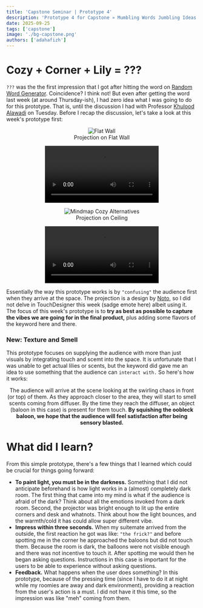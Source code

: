 ```yaml
---
title: 'Capstone Seminar | Prototype 4'
description: 'Prototype 4 for Capstone » Mumbling Words Jumbling Ideas'
date: 2025-09-25
tags: ['capstone']
image: './bg-capstone.png'
authors: ['adahafizh']
---
```


# Cozy + Corner + Lily = ???

`???` was the the first impression that I got after hitting the word on [Random Word Generator](https://randomwordgenerator.com/). Coincidence? I think not! But even after getting the word last week (at around Thursday-ish), I had zero idea what I was going to do for this prototype. That is, until the discussion I had with Professor [Khulood Alawadi](https://nyuad.nyu.edu/en/academics/divisions/engineering/faculty/khulood-alawadi.html) on Tuesday. Before I recap the discussion, let's take a look at this week's prototype first:

<div align="center">
    <figure>
        <img src="https://i.imgur.com/qqxzdF5.jpeg" alt="Flat Wall"/>
        <figcaption> Projection on Flat Wall</figcaption>
    </figure>
    <figure>
        <video src="https://i.imgur.com/pdBZWAV.mp4" alt="Mindmap Cozy Alternatives"/>
        <figcaption> Projection Vibe</figcaption>
    </figure>
    <figure>
        <img src="https://i.imgur.com/xYREVvK.jpeg" alt="Mindmap Cozy Alternatives"/>
        <figcaption> Projection on Ceiling </figcaption>
    </figure>
    <figure>
        <video src="https://i.imgur.com/cERrfnw.mp4" alt="Mindmap Cozy Alternatives"/>
        <figcaption> Close-up </figcaption>
    </figure>                 
</div>

Essentially the way this prototype works is by `"confusing"` the audience first when they arrive at the space. The projection is a design by [Noto](https://kohui.xyz/About), so I  did not delve in TouchDesigner this week (sadge emote here) albeit using it. The focus of this week's prototype is to **try as best as possible to capture the vibes we are going for in the final product,** plus adding some flavors of the keyword here and there.

### New: Texture and Smell

This prototype focuses on supplying the audience with more than just visuals by integrating touch and scemt into the space. It is unfortunate that I was unable to get actual lilies or scents, but the keyword did gave me an idea to use something that the audience can `interact with.` So here's how it works:

<div align="center">
    <p>The audience will arrive at the scene looking at the swirling chaos in front (or top) of them. As they approach closer to the area, they will start to smell scents coming from diffuser. By the time they reach the diffuser, an object (baloon in this case) is present for them touch. <b>By squishing the oobleck baloon, we hope that the audience will feel satisfaction after being sensory blasted.</b></p>
</div>

# What did I learn?

From this simple prototype, there's a few things that I learned which could be crucial for things going forward:
- **To paint light, you must be in the darkness.** Something that I did not anticipate beforehand is how light works in a (almost) completely dark room. The first thing that came into my mind is what if the audience is afraid of the dark? Think about all the emotions invoked from a dark room. Second, the projector was bright enough to lit up the entire corners and desk and whatnots. Think about how the light bounces, and the warmth/cold it has could allow super different vibe. 
- **Impress within three seconds.** When my suitemate arrived from the outside, the first reaction he got was like: `"the frick?"` and before spotting me in the corner he approached the baloons but did not touch them. Because the room is dark, the balloons were not visible enough and there was not incentive to touch it. After spotting me would then he began asking questions. Instructions in this case is important for the users to be able to experience without asking questions. 
- **Feedback.** What happens when the user does something? In this prototype, because of the pressing time (since I have to do it at night while my roomies are away and dark environment), providing a reaction from the user's action is a must. I did not have it this time, so the impression was like "meh" coming from them. 


